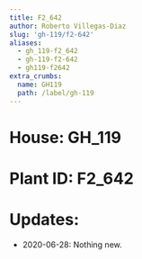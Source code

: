 ```yaml
---
title: F2_642
author: Roberto Villegas-Diaz
slug: 'gh-119/f2-642'
aliases:
  - gh_119-f2_642
  - gh-119-f2-642
  - gh119-f2642
extra_crumbs:
  name: GH119
  path: /label/gh-119
---
```


# **House**: GH_119
# **Plant ID**: F2_642
# **Updates**: 
 - 2020-06-28: Nothing new.
